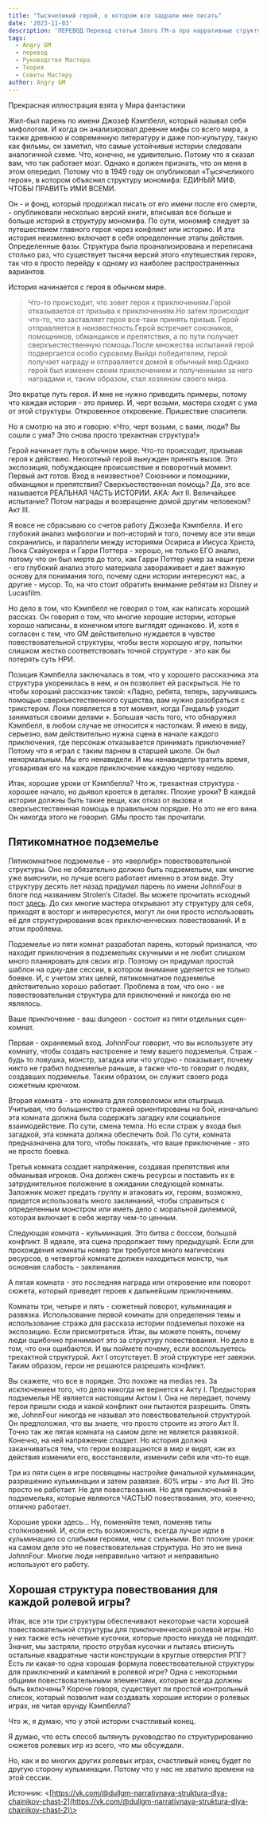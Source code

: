 ```yaml
---
title: "Тысячеликий герой, о котором все задрали мне писать"
date: '2023-11-03'
description: 'ПЕРЕВОД Перевод статьи Злого ГМ-а про нарративные структуры, часть 2 #angrygm #gmtips #gmadvice #translate #theory #crosspost'
tags:
  - Angry GM
  - перевод
  - Руководство Мастера
  - Теория
  - Советы Мастеру
author: Angry GM
---
```



Прекрасная иллюстрация взята у Мира фантастики

Жил-был парень по имени Джозеф Кэмпбелл, который называл себя мифологом. И когда он анализировал древние мифы со всего мира, а также древнюю и современную литературу и даже поп-культуру, такую как фильмы, он заметил, что самые устойчивые истории следовали аналогичной схеме. Что, конечно, не удивительно. Потому что я сказал вам, что так работает мозг. Однако я должен признать, что он меня в этом опередил. Потому что в 1949 году он опубликовал «Тысячеликого героя», в котором объяснил структуру мономифа: ЕДИНЫЙ МИФ, ЧТОБЫ ПРАВИТЬ ИМИ ВСЕМИ.

Он - и фонд, который продолжал писать от его имени после его смерти, - опубликовали несколько версий книги, вписывая все больше и больше историй в структуру мономифа. По сути, мономиф следует за путешествием главного героя через конфликт или историю. И эта история неизменно включает в себя определенные этапы действия. Определенные фазы. Структура была проанализирована и переписана столько раз, что существует тысячи версий этого «путешествия героя», так что я просто перейду к одному из наиболее распространенных вариантов.

История начинается с героя в обычном мире.

> Что-то происходит, что зовет героя к приключениям.Герой отказывается от призыва к приключениям.Но затем происходит что-то, что заставляет героя все-таки принять призыв. Герой отправляется в неизвестность.Герой встречает союзников, помощников, обманщиков и препятствия, а по пути получает сверхъестественную помощь.После множества испытаний герой подвергается особо суровому.Выйдя победителем, герой получает награду и отправляется домой в обычный мир.Однако герой был изменен своим приключением и полученными за него наградами и, таким образом, стал хозяином своего мира.

Это вкратце путь героя. И мне не нужно приводить примеры, потому что каждая история - это пример. И, черт возьми, мастера сходят с ума от этой структуры. Откровенное откровение. Пришествие спасителя.

Но я смотрю на это и говорю: «Что, черт возьми, с вами, люди? Вы сошли с ума? Это снова просто трехактная структура!»

Герой начинает путь в обычном мире. Что-то происходит, призывая героя к действию. Неохотный герой вынужден принять вызов. Это экспозиция, побуждающее происшествие и поворотный момент. Первый акт готов. Вход в неизвестное? Союзники и помощники, обманщики и препятствия? Сверхъестественная помощь? Да, это все называется РЕАЛЬНАЯ ЧАСТЬ ИСТОРИИ. AKA: Акт II. Величайшее испытание? Потом награды и возвращение домой другим человеком? Акт III.

Я вовсе не сбрасываю со счетов работу Джозефа Кэмпбелла. И его глубокий анализ мифологии и поп-историй и того, почему все эти вещи сохранились, и параллели между историями Осириса и Иисуса Христа, Люка Скайуокера и Гарри Поттера - хорошо, не только ЕГО анализ, потому что он был мертв до того, как Гарри Поттер умер за наши грехи - его глубокий анализ этого материала завораживает и дает важную основу для понимания того, почему одни истории интересуют нас, а другие - мусор. То, на что стоит обратить внимание ребятам из Disney и Lucasfilm.

Но дело в том, что Кэмпбелл не говорил о том, как написать хороший рассказ. Он говорил о том, что многие хорошие истории, которые хорошо написаны, в конечном итоге выглядят одинаково. И, хотя я согласен с тем, что GM действительно нуждается в чувстве повествовательной структуры, чтобы вести хорошую игру, попытки слишком жестко соответствовать точной структуре - это как бы потерять суть НРИ.

Позиция Кэмпбелла заключалась в том, что у хорошего рассказчика эта структура укоренилась в нем, и он позволяет ей раскрыться. Не то чтобы хороший рассказчик такой: «Ладно, ребята, теперь, заручившись помощью сверхъестественного существа, вам нужно разобраться с трикстером. Локи появляется в тот момент, когда Гэндальф уходит заниматься своими делами ». Большая часть того, что обнаружил Кэмпбелл, в любом случае не относится к настолкам. Я имею в виду, серьезно, вам действительно нужна сцена в начале каждого приключения, где персонаж отказывается принимать приключение? Потому что я играл с таким парнем в старшей школе. Он был ненормальным. Мы его ненавидели. И мы ненавидели тратить время, уговаривая его на каждое приключение каждую чертову неделю.

Итак, хорошие уроки от Кэмпбелла? Что ж, трехактная структура - хорошее начало, но дьявол кроется в деталях. Плохие уроки? В каждой истории должны быть такие вещи, как отказ от вызова и сверхъестественная помощь в правильном порядке. Но это не его вина. Он никогда этого не говорил. GMы просто так прочитали.

## Пятикомнатное подземелье

Пятикомнатное подземелье - это «верлибр» повествовательной структуры. Оно не обязательно должно быть подземельем, как многие уже выяснили, но лучше всего работает именно в этом виде. Эту структуру десять лет назад придумал парень по имени JohnnFour в блоге под названием Strolen’s Citadel. Вы можете прочитать исходный пост [здесь](https://vk.com/away.php?to=https%3A%2F%2Fstrolen.com%2Fviewing%2F5_Room_Dungeon&cc_key=). До сих многие мастера открывают эту структуру для себя, приходят в восторг и интересуются, могут ли они просто использовать её для структурирования всех приключенческих повествований. И в этом проблема.

Подземелье из пяти комнат разработал парень, который признался, что находит приключения в подземельях скучными и не любит слишком много планировать для своих игр. Поэтому он придумал простой шаблон на одну-две сессии, в котором внимание уделяется не только боевке. И, с учетом этих целей, пятикомнатное подземелье действительно хорошо работает. Проблема в том, что оно - не повествовательная структура для приключений и никогда ею не являлось.

Ваше приключение - ваш dungeon - состоит из пяти отдельных сцен-комнат.

Первая - охраняемый вход. JohnnFour говорит, что вы используете эту комнату, чтобы создать настроение и тему вашего подземелья. Страж - будь то ловушка, монстр, загадка или что угодно - показывает, почему никто не грабил подземелье раньше, а также что-то говорит о людях, создавших подземелье. Таким образом, он служит своего рода сюжетным крючком.

Вторая комната - это комната для головоломок или отыгрыша. Учитывая, что большинство стражей ориентированы на бой, изначально эта комната должна была содержать загадку или социальное взаимодействие. По сути, смена темпа. Но если страж у входа был загадкой, эта комната должна обеспечить бой. По сути, комната предназначена для того, чтобы показать, что ваше приключение - это не просто боевка.

Третья комната создает напряжение, создавая препятствия или обманывая игроков. Она должен сжечь ресурсы и поставить их в затруднительное положение в ожидании следующей комнаты. Заложник может предать группу и атаковать их, героям, возможно, придется использовать много заклинаний, чтобы справиться с определенным монстром или иметь дело с моральной дилеммой, которая включает в себя жертву чем-то ценным.

Следующая комната - кульминация. Это битва с боссом, большой конфликт. В идеале, эта сцена продолжает тему предыдущей. Если для прохождения комнаты номер три требуется много магических ресурсов, в четвертой комнате должен находиться монстр, чья основная слабость - заклинания.

А пятая комната - это последняя награда или откровение или поворот сюжета, который приведет героев к дальнейшим приключениям.

Комнаты три, четыре и пять - сюжетный поворот, кульминация и развязка. Использование первой комнаты для определения темы и использование стража для рассказа истории подземелья похоже на экспозицию. Если присмотреться. Итак, вы можете понять, почему люди ошибочно принимают это за структуру повествования. Но дело в том, что они ошибаются. И вы поймете почему, если воспользуетесь трехактной структурой. Акт I отсутствует. В этой структуре нет завязки. Таким образом, герои не решаются разрешить конфликт.

Вы скажете, что все в порядке. Это похоже на medias res. За исключением того, что дело никогда не вернется к Акту I. Предыстория подземелья НЕ является настоящим Актом I. Она не передает, почему герои пришли сюда и какой конфликт они пытаются разрешить. Опять же, JohnnFour никогда не называл это повествовательной структурой. Он предположил, что вы знаете, что просто строите из этого Акт II. Точно так же пятая комната на самом деле не является развязкой. Конечно, на ней напряжение спадает. Но история должна заканчиваться тем, что герои возвращаются в мир и видят, как их действия изменили его, восстановили, изменили себя или что-то еще.

Три из пяти сцен в игре посвящены настройке финальной кульминации, разрешению кульминации и затем развязке. 60% игры - это Акт III. Это просто не работает. Не для повествования. Но для приключений в подземельях, которые являются ЧАСТЬЮ повествования, это, конечно, отлично работает.

Хорошие уроки здесь... Ну, поменяйте темп, поменяв типы столкновений. И, если есть возможность, всегда лучше идти в кульминацию со слабыми героями, чем с сильными. Вот плохие уроки: на самом деле это не повествовательная структура. Но это не вина JohnnFour. Многие люди неправильно читают и неправильно используют его работу.

## Хорошая структура повествования для каждой ролевой игры?

Итак, все эти три структуры обеспечивают некоторые части хорошей повествовательной структуры для приключенческой ролевой игры. Но у них также есть нечеткие кусочки, которые просто никуда не подходят. Значит, мы застряли, просто отрубая кусочки и пытаясь втиснуть остальные квадратные части конструкции в круглые отверстия РПГ? Есть ли какая-то одна хорошая формула повествовательной структуры для приключений и кампаний в ролевой игре? Одна с некоторыми общими повествовательными элементами, которые всегда должны быть включены? Короче говоря, существует ли простой контрольный список, который позволит нам создавать хорошие истории о ролевых играх, не читая ерунду Кэмпбелла?

Что ж, я думаю, что у этой истории счастливый конец.

Я думаю, что есть способ вытянуть руководство по структурированию сюжетов ролевых игр из всего, что мы обсуждали.

Но, как и во многих других ролевых играх, счастливый конец будет по другую сторону кульминации. Потому что у нас не хватило времени на этой сессии.

Источник: <[https://vk.com/@dullgm-narrativnaya-struktura-dlya-chainikov-chast-2](https://vk.com/@dullgm-narrativnaya-struktura-dlya-chainikov-chast-2)\>
